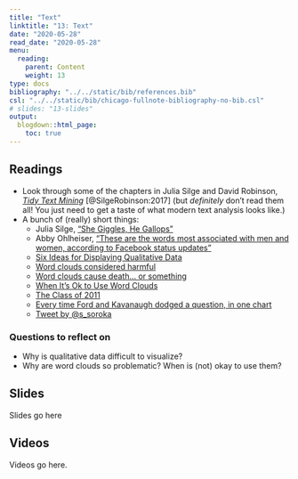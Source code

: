 ```yaml
---
title: "Text"
linktitle: "13: Text"
date: "2020-05-28"
read_date: "2020-05-28"
menu:
  reading:
    parent: Content
    weight: 13
type: docs
bibliography: "../../static/bib/references.bib"
csl: "../../static/bib/chicago-fullnote-bibliography-no-bib.csl"
# slides: "13-slides"
output:
  blogdown::html_page:
    toc: true
---
```


## Readings

- <i class="fas fa-book"></i> Look through some of the chapters in Julia Silge and David Robinson, [*Tidy Text Mining*](https://www.tidytextmining.com/) [@SilgeRobinson:2017] (but *definitely* don't read them all! You just need to get a taste of what modern text analysis looks like.)
- A bunch of (really) short things:
    - <i class="fas fa-external-link-square-alt"></i> Julia Silge, ["She Giggles, He Gallops"](https://pudding.cool/2017/08/screen-direction/)
    - <i class="fas fa-external-link-square-alt"></i> Abby Ohlheiser, ["These are the words most associated with men and women, according to Facebook status updates"](https://www.washingtonpost.com/news/the-intersect/wp/2016/05/28/these-are-the-words-most-associated-with-men-and-women-according-to-facebook-status-updates/)
    - <i class="fas fa-external-link-square-alt"></i> [Six Ideas for Displaying Qualitative Data](http://annkemery.com/qual-dataviz/)
    - <i class="fas fa-external-link-square-alt"></i> [Word clouds considered harmful](http://www.niemanlab.org/2011/10/word-clouds-considered-harmful/)
    - <i class="fas fa-external-link-square-alt"></i> [Word clouds cause death… or something](https://flowingdata.com/2011/10/18/word-clouds-cause-death-or-something/)
    - <i class="fas fa-external-link-square-alt"></i> [When It's Ok to Use Word Clouds](https://www.vis4.net/blog/2015/01/when-its-ok-to-use-word-clouds/)
    - <i class="fas fa-external-link-square-alt"></i> [The Class of 2011](http://www.nytimes.com/interactive/2011/06/10/education/commencement-speeches-graphic.html)
    - <i class="fas fa-external-link-square-alt"></i> [Every time Ford and Kavanaugh dodged a question, in one chart](https://www.vox.com/policy-and-politics/2018/9/28/17914308/kavanaugh-ford-question-dodge-hearing-chart)
    - <i class="fab fa-twitter-square"></i> [Tweet by \@s_soroka](https://twitter.com/s_soroka/status/907941270735278085)

### Questions to reflect on

- Why is qualitative data difficult to visualize?
- Why are word clouds so problematic? When is (not) okay to use them? 


## Slides

Slides go here


## Videos

Videos go here.
